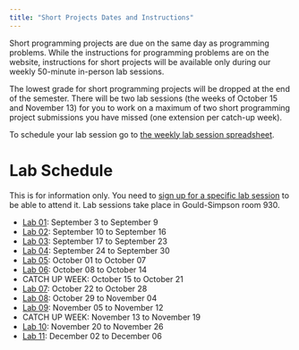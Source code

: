 ```yaml
---
title: "Short Projects Dates and Instructions"
---
```


Short programming projects are due on the same day as programming problems. While the instructions for programming problems are on the website, instructions for short projects will be available only during our weekly 50-minute in-person lab sessions. 

The lowest grade for short programming projects will be dropped at the end of the semester. There will be two lab sessions (the weeks of October 15 and November 13) for you to work on a maximum of two short programming project submissions you have missed (one extension per catch-up week).

To schedule your lab session go to [the weekly lab session spreadsheet](https://docs.google.com/spreadsheets/d/1vJNf444idLRKBJej3I9MvI7RDSk6ujV2s9kPt7CBA_Q/edit?usp=sharing).

# Lab Schedule

This is for information only. You need to [sign up for a specific lab session](https://docs.google.com/spreadsheets/d/1vJNf444idLRKBJej3I9MvI7RDSk6ujV2s9kPt7CBA_Q/edit?usp=sharing) to be able to attend it. Lab sessions take place in Gould-Simpson room 930.

* [Lab 01](https://adrianapicoral.com/csc-110-lab/week-01/short-project.html): September 3 to September 9
* [Lab 02](https://adrianapicoral.com/csc-110-lab/week-02/short-project.html): September 10 to September 16
* [Lab 03](https://adrianapicoral.com/csc-110-lab/week-03/short-project.html): September 17 to September 23
* [Lab 04](https://adrianapicoral.com/csc-110-lab/week-04/short-project.html): September 24 to September 30
* [Lab 05](https://adrianapicoral.com/csc-110-lab/week-05/short-project.html): October 01 to October 07
* [Lab 06](https://adrianapicoral.com/csc-110-lab/week-06/short-project.html): October 08 to October 14
* CATCH UP WEEK: October 15 to October 21
* [Lab 07](https://adrianapicoral.com/csc-110-lab/week-07/short-project.html): October 22 to October 28
* [Lab 08](https://adrianapicoral.com/csc-110-lab/week-09/short-project.html): October 29 to November 04
* [Lab 09](https://adrianapicoral.com/csc-110-lab/week-10/short-project.html): November 05 to November 12
* CATCH UP WEEK: November 13 to November 19
* [Lab 10](https://adrianapicoral.com/csc-110-lab/week-11/short-project.html): November 20 to November 26
* [Lab 11](https://adrianapicoral.com/csc-110-lab/week-13/short-project.html): December 02 to December 06
